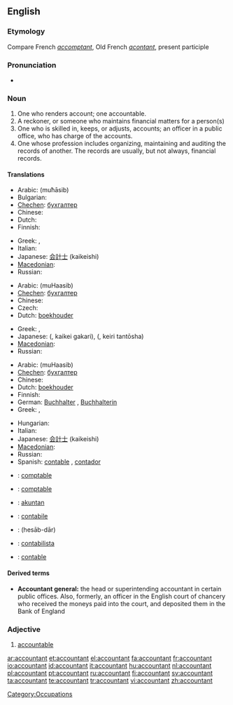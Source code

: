 ==English==

===Etymology===
Compare French ''[[accomptant]]'', Old French ''[[acontant]]'', present participle

===Pronunciation===
* {{IPA|/əˈkaʊntənt/}}

===Noun===
{{wikipedia}}
{{en-noun}}

# One who renders account; one accountable.
# A reckoner, or someone who maintains financial matters for a person(s)
# One who is skilled in, keeps, or adjusts, accounts; an officer in a public office, who has charge of the accounts.
# One whose profession includes organizing, maintaining and auditing the records of another. The records are usually, but not always, financial records.

====Translations====
{{trans-top|one who renders account; one accountable}}
{{trans-mid}}
{{trans-bottom}}

{{trans-top|a reckoner, or someone who maintains financial matters for a person(s)}}
* Arabic: {{Arab|[[محاسب]]}} (muħāsib) {{m}}
* Bulgarian: {{t|bg|счетоводител|sc=Cyrl}}
* [[Chechen]]: [[бухгалтер]]
* Chinese: {{zh-tsp|會計|会计|kuàijì}}
* Dutch: {{t+|nl|boekhouder|m}}
* Finnish: {{t-|fi|kirjanpitäjä}}
{{trans-mid}}
* Greek: {{t+|el|λογιστής|m|tr=lojistís|sc=Grek}}, {{t+|el|λογίστρια|f|tr=lojístria|sc=Grek}}
* Italian: {{t+|it|contabile|m}}
* Japanese: [[会計士]] (kaikeishi)
* [[Macedonian]]: {{t|mk|сметководител|m|tr=smetkovóditel|sc=Cyrl|xs=Macedonian}}
* Russian: {{t+|ru|бухгалтер|m|tr=buxgálter|sc=Cyrl}}
{{trans-bottom}}

{{trans-top|one who is skilled in, keeps, or adjusts, accounts}}
* Arabic: {{Arab|[[محاسب]]}} (muHaasib) {{m}}
* [[Chechen]]: [[бухгалтер]]
* Chinese: {{zh-tsp|會計|会计|kuàijì}}
* Czech: {{t-|cs|účetní|m}}
* Dutch: [[boekhouder]] {{m}}
{{trans-mid}}
* Greek: {{t+|el|λογιστής|m|tr=lojistís|sc=Grek}}, {{t+|el|λογίστρια|f|tr=lojístria|sc=Grek}}
* Japanese: {{Jpan|[[会計係]]}} ({{Jpan|かいけいがかり}}, kaikei gakari), {{Jpan|[[経理担当者]]}} ({{Jpan|[[けいりたんとうしゃ]]}}, keiri tantōsha)
* [[Macedonian]]: {{t|mk|сметководител|m|tr=smetkovóditel|sc=Cyrl|xs=Macedonian}}
* Russian: {{t+|ru|бухгалтер|m|tr=buxgálter|sc=Cyrl}}
{{trans-bottom}}

{{trans-top|one whose profession includes organizing, maintaining and auditing the records of another}}
* Arabic: {{Arab|[[محاسب]]}} (muHaasib) {{m}}
* [[Chechen]]: [[бухгалтер]]
* Chinese: {{zh-tsp|會計|会计|kuàijì}}
* Dutch: [[boekhouder]] {{m}}
* Finnish: {{t+|fi|tilintarkastaja}}
* German: [[Buchhalter]] {{m}}, [[Buchhalterin]] {{f}}
* Greek: {{t+|el|λογιστής|m|tr=lojistís|sc=Grek}}, {{t+|el|λογίστρια|f|tr=lojístria|sc=Grek}}
{{trans-mid}}
* Hungarian: {{t+|hu|könyvelő}}
* Italian: {{t+|it|ragioniere|m}}
* Japanese: [[会計士]] (kaikeishi)
* [[Macedonian]]: {{t|mk|сметководител|m|tr=smetkovóditel|sc=Cyrl|xs=Macedonian}}
* Russian: {{t+|ru|бухгалтер|m|tr=buxgálter|sc=Cyrl}}
* Spanish: [[contable]] {{m}} {{italbrac|Spain}}, [[contador]] {{m}} {{italbrac|Latin America}}
{{trans-bottom}}

{{checktrans-top}}
* {{ttbc|Catalan}}: [[comptable]]
* {{ttbc|French}}: [[comptable]]
* {{ttbc|Indonesian}}: [[akuntan]]
* {{ttbc|Interlingua}}: [[contabile]]
* {{ttbc|Persian}}: {{fa-Arab|[[حسابدار]]}} (hesāb-dār)
* {{ttbc|Portuguese}}: [[contabilista]] {{m|f}}
* {{ttbc|Spanish}}: [[contable]]
{{trans-bottom}}

====Derived terms====
* '''Accountant general:''' the head or superintending accountant in certain public offices. Also, formerly, an officer in the English court of chancery who received the moneys paid into the court, and deposited them in the Bank of England

===Adjective===
{{en-adj}}

# {{obsolete|Shakespearian}} [[accountable]]

[[Category:Occupations]]

[[ar:accountant]]
[[et:accountant]]
[[el:accountant]]
[[fa:accountant]]
[[fr:accountant]]
[[io:accountant]]
[[id:accountant]]
[[it:accountant]]
[[hu:accountant]]
[[nl:accountant]]
[[pl:accountant]]
[[pt:accountant]]
[[ru:accountant]]
[[fi:accountant]]
[[sv:accountant]]
[[ta:accountant]]
[[te:accountant]]
[[tr:accountant]]
[[vi:accountant]]
[[zh:accountant]]